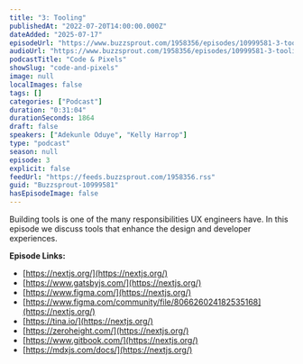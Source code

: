 ```yaml
---
title: "3: Tooling"
publishedAt: "2022-07-20T14:00:00.000Z"
dateAdded: "2025-07-17"
episodeUrl: "https://www.buzzsprout.com/1958356/episodes/10999581-3-tooling.mp3"
audioUrl: "https://www.buzzsprout.com/1958356/episodes/10999581-3-tooling.mp3"
podcastTitle: "Code & Pixels"
showSlug: "code-and-pixels"
image: null
localImages: false
tags: []
categories: ["Podcast"]
duration: "0:31:04"
durationSeconds: 1864
draft: false
speakers: ["Adekunle Oduye", "Kelly Harrop"]
type: "podcast"
season: null
episode: 3
explicit: false
feedUrl: "https://feeds.buzzsprout.com/1958356.rss"
guid: "Buzzsprout-10999581"
hasEpisodeImage: false
---
```

Building tools is one of the many responsibilities UX engineers have. In this episode we discuss tools that enhance the design and developer experiences.  

**Episode Links:**

-   [https://nextjs.org/](https://nextjs.org/)
-   [https://www.gatsbyjs.com/](https://nextjs.org/)
-   [https://www.figma.com/](https://nextjs.org/)
-   [https://www.figma.com/community/file/806626024182535168](https://nextjs.org/)
-   [https://tina.io/](https://nextjs.org/)
-   [https://zeroheight.com/](https://nextjs.org/)
-   [https://www.gitbook.com/](https://nextjs.org/)
-   [https://mdxjs.com/docs/](https://nextjs.org/)
